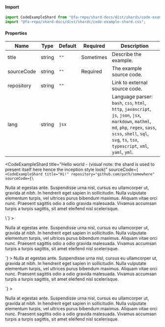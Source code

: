 
#### Import
```jsx
import CodeExampleShard from "@fa-repo/shard-docs/dist/shards/code-example-shard";
import "@fa-repo/shard-docs/dist/shards/code-example-shard.css";
```

#### Properties
| Name       | Type   | Default  | Required  | Description                                         |
|------------|--------|----------|-----------|-----------------------------------------------------|
| title      | string | `""`   | Sometimes | Describe the example.                               |
| sourceCode | string | `""`   | Required  | The example source code.                            |
| repository | string | `""`   |           | Link to external source code.                       |
| lang       | string | `jsx`  |           | Language parser: `bash`, `css`, `html`, `http`, `javascript`, `js`, `json`, `jsx`,  `markdown`, `mathml`, `md`, `php`, `regex`, `sass`, `scss`, `shell`, `sql`, `svg`, `ts`, `tsx`, `typescript`, `xml`, `yaml`, `yml`. |`}

<CodeExampleShard
  title="Hello world - (visual note: the shard is used to present itself here hence the inception style look)"
  sourceCode={`
<CodeExampleShard
  title="Hi!"
  repository="github.com/path/somewhere"
  sourceCode={\`<p>
    Nulla at egestas ante. Suspendisse urna nisl, cursus eu ullamcorper ut, gravida at nibh. In
    hendrerit eget sapien in sollicitudin. Nulla vulputate elementum turpis, vel ultrices purus
    bibendum maximus. Aliquam vitae orci nunc. Praesent sagittis odio a odio gravida malesuada.
    Vivamus accumsan turpis a turpis sagittis, sit amet eleifend nisl scelerisque.
  </p>\`}
  >
  <p>
    Nulla at egestas ante. Suspendisse urna nisl, cursus eu ullamcorper ut, gravida at nibh. In
    hendrerit eget sapien in sollicitudin. Nulla vulputate elementum turpis, vel ultrices purus
    bibendum maximus. Aliquam vitae orci nunc. Praesent sagittis odio a odio gravida malesuada.
    Vivamus accumsan turpis a turpis sagittis, sit amet eleifend nisl scelerisque.
  </p>
</CodeExampleShard>
`}
>
  <CodeExampleShard
    title="Hi!"
    repository="github.com/path/somewhere"
    sourceCode={`<p>
Nulla at egestas ante. Suspendisse urna nisl, cursus eu ullamcorper ut, gravida at nibh. In
hendrerit eget sapien in sollicitudin. Nulla vulputate elementum turpis, vel ultrices purus
bibendum maximus. Aliquam vitae orci nunc. Praesent sagittis odio a odio gravida malesuada.
Vivamus accumsan turpis a turpis sagittis, sit amet eleifend nisl scelerisque.
</p>`}
  >
    <p>
      Nulla at egestas ante. Suspendisse urna nisl, cursus eu ullamcorper ut, gravida at nibh.
      In hendrerit eget sapien in sollicitudin. Nulla vulputate elementum turpis, vel ultrices
      purus bibendum maximus. Aliquam vitae orci nunc. Praesent sagittis odio a odio gravida
      malesuada. Vivamus accumsan turpis a turpis sagittis, sit amet eleifend nisl scelerisque.
    </p>
  </CodeExampleShard>
</CodeExampleShard>
